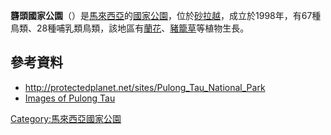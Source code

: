 {{No footnotes|time=2021-04-09T03:06:47+00:00}}
{{Infobox protected area
| name = 砻头国家公园
| alt_name = 
| iucn_category = II
| photo = Batu Lawi.jpg
| photo_alt = 
| photo_caption = [[巴杜拉威山|巴杜拉威山]]
| photo_width = 
| map = Borneo
| map_alt = 
| map_caption = 
| map_width = 
| location = {{MAS}} {{Sarawak}}
| nearest_city = [[美里|美里]]
| coordinates = {{coord|3.593|N|115.33|E|region:MY|format=dms|display=inline,title}}
| coords_ref = <ref>{{Cite web |url= http://protectedplanet.net/sites/Pulong_Tau_National_Park |title= Pulong Tau National Park |work= protectedplanet.net |access-date= 2021-04-08 |archive-date= 2013-02-24 |archive-url= https://web.archive.org/web/20130224070745/http://protectedplanet.net/sites/Pulong_Tau_National_Park |dead-url= no }}</ref>
| area = 
| established = 1998
| visitation_num = 
| visitation_year = 
| governing_body = 
| world_heritage_site = 
| url = 
}}

'''礱頭國家公園'''（{{lang-ms|Taman Negara Pulong Tau}}）是[[馬來西亞|馬來西亞]]的[[國家公園|國家公園]]，位於[[砂拉越|砂拉越]]，成立於1998年，有67種鳥類、28種哺乳類鳥類，該地區有[[蘭科|蘭花]]、[[豬籠草屬|豬籠草]]等植物生長。

==參考資料==
{{Portal|马来西亚}}
* http://protectedplanet.net/sites/Pulong_Tau_National_Park {{Wayback|url=http://protectedplanet.net/sites/Pulong_Tau_National_Park |date=20130224070745 }} 
*[http://reocities.com/RainForest/andes/2949/index.html Images of Pulong Tau]{{Dead link}}

{{Malaysia-geo-stub}}
{{马来西亚国家公园}}
[[Category:馬來西亞國家公園|Category:馬來西亞國家公園]]